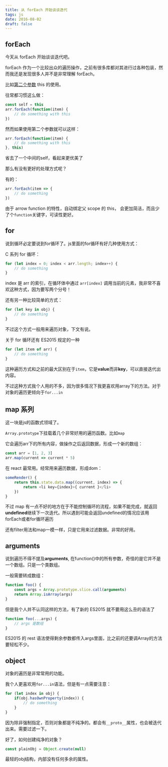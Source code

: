 ```yaml
---
title: 从 forEach 开始谈谈迭代
tags: js
date: 2016-08-02
draft: false
---
```


## forEach

今天从 forEach 开始谈谈迭代吧。

forEach 作为一个比较出众的遍历操作，之前有很多库都对其进行过各种包装，然而我还是发现很多人并不是非常理解 forEach。

比如[第二个参数](https://developer.mozilla.org/zh-CN/docs/Web/JavaScript/Reference/Global_Objects/Array/forEach) this 的使用。

往常都习惯这么做：

```js
const self = this
arr.forEach(function(item) {
    // do something with this
})
```

然而如果使用第二个参数就可以这样：

```js
arr.forEach(function(item) {
    // do something with this
}, this)
```

省去了一个中间的self，看起来更优美了

那么有没有更好的处理方式呢？

有的：

```js
arr.forEach(item => {
    // do something
})
```

由于 arrow function 的特性，自动绑定父 scope 的 this， 会更加简洁，而且少了个`function`关键字，可读性更好。

## for

说到循环必定要说到for循环了。js里面的for循环有好几种使用方式：

C 系列 for 循环：

```js
for (let index = 0; index < arr.length; index++) {
    // do something
}
```

index 是 arr 的索引，在循环体中通过 `arr[index]` 调用当前的元素，我非常不喜欢这种方式，因为要写两个分号！

还有另一种比较简单的方式：

```js
for (let key in obj) {
    // do something
}
```

不过这个方式一般用来遍历对象，下文有说。

关于 for 循环还有 ES2015 规定的一种

```js
for (let item of arr) {
    // do something
}
```

这种遍历方式和之前的最大区别在于`item`，它是**value**而非**key**，可以直接迭代出内容。

不过这种方式我个人用的不多，因为很多情况下我更喜欢用array下的方法。对于对象的遍历更倾向于`for...in`

## map 系列

这一块是js的函数式领域了。

`Array.prototype`下挂载着几个非常好用的遍历函数。比如`map`

它会遍历arr下的所有内容，做操作之后返回数据，形成一个新的数组：

```js
const arr = [1, 2, 3]
arr.map(current => current * 5)
```

在 react 最常用。经常用来遍历数据，形成dom：

```js
someRender() {
    return this.state.data.map((current, index) => {
        return <li key={index}>{ current }</li>
    })
}
```

不过 map 有一点不好的地方在于不能控制循环的流程，如果不能完成，就返回**undefined**继续下一次迭代。所以遇到可能会返回undefined的情况应该用forEach或者for循环遍历

还有filter用法和map一模一样，只是它用来过滤数据。非常的好用。

## arguments

说到遍历不得不提及**arguments**, 在function()中的所有参数，奇怪的是它并不是一个数组。只是一个类数组。

一般需要转成数组：

```js
function foo() {
    const args = Array.prototype.slice.call(arguments)
    return Array.isArray(args)
}
```

但是我个人并不认同这样的方法，有了新的 ES2015 就不要用这么丑的语法了

```js
function foo(...args) {
    // args 是数组
}
```

ES2015 的 rest 语法使得剩余参数都传入args里面，比之前的还要调Array的方法要轻松不少。

## object

对象的遍历是非常常用的功能。

我个人更喜欢用`for...in`语法，但是有一点需要注意：

```js
for (let index in obj) {
    if(obj.hasOwnProperty(index)) {
        // do something
    }
}
```

因为除非强制指定，否则对象都是不纯净的。都会有`__proto__`属性，也会被迭代出来。需要过滤一下。

好了，如何创建纯净的对象？

```js
const plainObj = Object.create(null)
```

最轻的obj结构，内部没有任何多余的属性。
